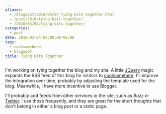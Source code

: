 ```yaml
---
aliases:
  - /blogspot/2010/03/04_tying-bits-together.html
  - /post/2010/tying-bits-together/
  - /2010/03/04/tying-bits-together/
categories:
  - post
date: 2010-03-04 00:00:00-08:00
tags:
  - coolnamehere
  - blogspot
title: Tying Bits Together
---
```


[coolnamehere]: /tags/coolnamehere/
[JQuery]: http://jquery.com

I'm working on tying together the blog and my site. A little [JQuery][] magic
expands the RSS feed of this blog for visitors to [coolnamehere][]. I'll
improve the integration over time, probably by adjusting the template used
for the blog. Meanwhile, I have more incentive to use Blogger.

I'll probably add feeds from other services to the site, such as _Buzz_ or
[Twitter][twitter]. I use those frequently, and they are great for the short
thoughts that don't belong in either a blog post or a static page.

[twitter]: https://twitter.com/brianwisti
